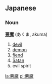 == Japanese ==                                          
===Noun===
'''[[悪]][[魔]]''' (あくま, akuma)

# [[devil]]
# [[demon]]
# [[fiend]]
# [[Satan]]
# evil spirit

[[la:悪魔]]
[[pl:悪魔]]